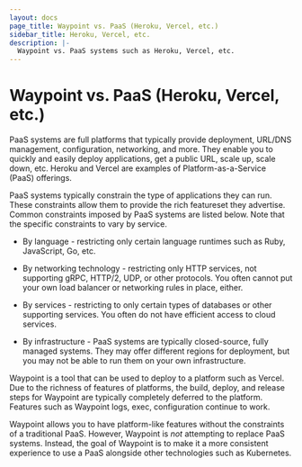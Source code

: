 ```yaml
---
layout: docs
page_title: Waypoint vs. PaaS (Heroku, Vercel, etc.)
sidebar_title: Heroku, Vercel, etc.
description: |-
  Waypoint vs. PaaS systems such as Heroku, Vercel, etc.
---
```


# Waypoint vs. PaaS (Heroku, Vercel, etc.)

PaaS systems are full platforms that typically provide deployment, URL/DNS
management, configuration, networking, and more. They enable you to
quickly and easily deploy applications, get a public URL, scale up, scale
down, etc.
Heroku and Vercel are examples of Platform-as-a-Service (PaaS) offerings.

PaaS systems typically constrain the type of applications they can run.
These constraints allow them to provide the rich featureset they advertise.
Common constraints imposed by PaaS systems are listed below. Note that
the specific constraints to vary by service.

- By language - restricting only certain language runtimes such as Ruby,
  JavaScript, Go, etc.

- By networking technology - restricting only HTTP services, not supporting gRPC,
  HTTP/2, UDP, or other protocols. You often cannot put your own load balancer
  or networking rules in place, either.

- By services - restricting to only certain types of databases or other
  supporting services. You often do not have efficient access to cloud services.

- By infrastructure - PaaS systems are typically closed-source, fully managed
  systems. They may offer different regions for deployment, but you may not
  be able to run them on your own infrastructure.

Waypoint is a tool that can be used to deploy to a platform such as Vercel.
Due to the richness of features of platforms, the build, deploy, and release
steps for Waypoint are typically completely deferred to the platform. Features
such as Waypoint logs, exec, configuration continue to work.

Waypoint allows you to have platform-like features without the constraints
of a traditional PaaS. However, Waypoint is _not_ attempting to replace
PaaS systems. Instead, the goal of Waypoint is to make it a more consistent
experience to use a PaaS alongside other technologies such as Kubernetes.
